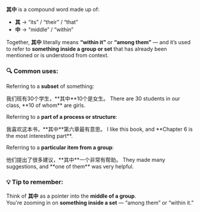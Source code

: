 **其中** is a compound word made up of:

- **其** → “its” / “their” / “that”
- **中** → “middle” / “within”

Together, **其中** literally means **“within it”** or **“among them”** — and it’s used to refer to
**something inside a group or set** that has already been mentioned or is understood from context.

<Examples>

### 🔍 Common uses:

Referring to a **subset** of something:

<Example>
  <Hanzi>我们班有30个学生，**其中**10个是女生。</Hanzi>
  <Translated>There are 30 students in our class, **10 of whom** are girls.</Translated>
</Example>

Referring to a **part of a process or structure**:

<Example>
  <Hanzi>我喜欢这本书，**其中**第六章最有意思。</Hanzi>
  <Translated>I like this book, and **Chapter 6 is the most interesting part**.</Translated>
</Example>

Referring to a **particular item from a group**:

<Example>
  <Hanzi>他们提出了很多建议，**其中**一个非常有帮助。</Hanzi>
  <Translated>They made many suggestions, and **one of them** was very helpful.</Translated>
</Example>

</Examples>

### 💡 Tip to remember:

Think of **其中** as a pointer into the **middle of a group**.\
You're zooming in on **something inside a set** — “among them” or “within it.”
